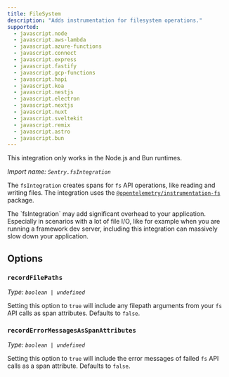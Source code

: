 ```yaml
---
title: FileSystem
description: "Adds instrumentation for filesystem operations."
supported:
  - javascript.node
  - javascript.aws-lambda
  - javascript.azure-functions
  - javascript.connect
  - javascript.express
  - javascript.fastify
  - javascript.gcp-functions
  - javascript.hapi
  - javascript.koa
  - javascript.nestjs
  - javascript.electron
  - javascript.nextjs
  - javascript.nuxt
  - javascript.sveltekit
  - javascript.remix
  - javascript.astro
  - javascript.bun
---
```


<Alert level="info">

This integration only works in the Node.js and Bun runtimes.

</Alert>

_Import name: `Sentry.fsIntegration`_

The `fsIntegration` creates spans for `fs` API operations, like reading and writing files. The integration uses the [`@opentelemetry/instrumentation-fs`](https://www.npmjs.com/package/@opentelemetry/instrumentation-fs) package.

<Alert level="warning" title="Potential Performance Overhead">
  The `fsIntegration` may add significant overhead to your application.
  Especially in scenarios with a lot of file I/O, like for example when you are
  running a framework dev server, including this integration can massively slow
  down your application.
</Alert>

## Options

### `recordFilePaths`

_Type: `boolean | undefined`_

Setting this option to `true` will include any filepath arguments from your `fs` API calls as span attributes.
Defaults to `false`.

### `recordErrorMessagesAsSpanAttributes`

_Type: `boolean | undefined`_

Setting this option to `true` will include the error messages of failed `fs` API calls as a span attribute.
Defaults to `false`.
